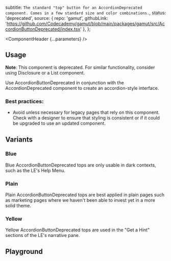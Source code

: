 


  subtitle: `The standard "top" button for an AccordionDeprecated component.
Comes in a few standard size and color combinations.`,
  status: 'deprecated',
  source: {
    repo: 'gamut',
    githubLink: 'https://github.com/Codecademy/gamut/blob/main/packages/gamut/src/AccordionButtonDeprecated/index.tsx'
  },
};

<Meta of={AccordionButtonDeprecatedStories} />

<ComponentHeader {...parameters} />

## Usage
**Note**: This component is deprecated. For similar functionality, consider using <LinkTo id="molecules-disclosure" >Disclosure</LinkTo> or a <LinkTo id="organisms-disclosure">List</LinkTo> component.

Use AccordionButtonDeprecated in conjunction with the AccordionDeprecated component to create an accordion-style interface.

### Best practices:
- Avoid unless necessary for legacy pages that rely on this component. Check with a designer to ensure that styling is consistent or if it could be upgraded to use an updated component.

## Variants

### Blue

Blue AccordionButtonDeprecated tops are only usable in dark contexts, such as the LE's Help Menu.

<Canvas of={AccordionButtonDeprecatedStories.Blue} />

### Plain

Plain AccordionButtonDeprecated tops are best applied in plain pages such as marketing pages where we haven't been able to invest yet in a more solid theme.

<Canvas of={AccordionButtonDeprecatedStories.Plain} />

### Yellow

Yellow AccordionButtonDeprecated tops are used in the "Get a Hint" sections of the LE's narrative pane.

<Canvas of={AccordionButtonDeprecatedStories.Yellow} />

## Playground

<Canvas sourceState="shown" of={AccordionButtonDeprecatedStories.Blue} />

<Controls />

